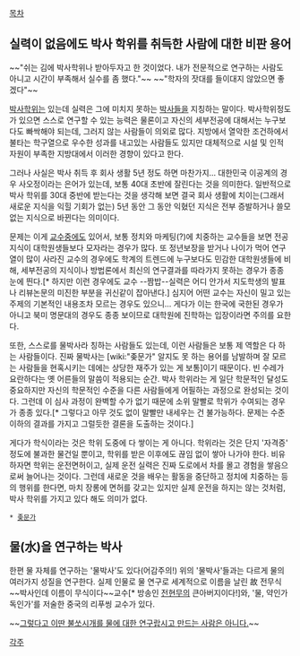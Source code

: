 [[목차]]
== 실력이 없음에도 박사 학위를 취득한 사람에 대한 비판 용어 ==

~~"쉬는 김에 박사학위나 받아두자고 한 것이었다. 내가 전문적으로 연구하는 사람도 아니고 시간이 부족해서 실수를 좀 했다."~~
~~"학자의 잣대를 들이대지 않았으면 좋겠다"~~

[[박사]]학위는 있는데 실력은 그에 미치지 못하는 [[박사]]들을 지칭하는 말이다. 박사학위정도가 있으면 스스로 연구할 수 있는 능력은 물론이고 자신의 세부전공에 대해서는 누구보다도 빠싹해야 되는데, 그러지 않는 사람들이 의외로 많다. 지방에서 열악한 조건하에서 불타는 학구열으로 우수한 성과를 내고있는 사람들도 있지만 대체적으로 시설 및 인적 자원이 부족한 지방대에서 이러한 경향이 있다고 한다. 

그러나 사실은 박사 취득 후 회사 생활 5년 정도 하면 마찬가지... 대한민국 이공계의 경우 사오정이라는 은어가 있는데, 보통 40대 초반에 잘린다는 것을 의미한다. 일반적으로 박사 학위를 30대 중반에 받는다는 것을 생각해 보면 결국 회사 생활에 치이는(그래서 새로운 지식을 익힐 기회가 없는) 5년 동안 그 동안 익혔던 지식은 전부 증발하거나 쓸모 없는 지식으로 바뀐다는 의미이다.

문제는 이게 [[교수]]중에도 있어서, 보통 정치와 마케팅(?)에 치중하는 교수들을 보면 전공 지식이 대학원생들보다 모자라는 경우가 많다. 또 정년보장을 받거나 나이가 먹어 연구열이 많이 사라진 교수의 경우에도 학계의 트렌드에 누구보다도 민감한 대학원생들에 비해, 세부전공의 지식이나 방법론에서 최신의 연구결과를 따라가지 못하는 경우가 종종 눈에 띈다.[* 하지만 이런 경우에도 교수 --짬밥--실력은 어디 안가서 지도학생의 발표나 리뷰논문의 미진한 부분을 귀신같이 잡아낸다.] 심지어 어떤 교수는 자신이 밀고 있는 주제의 기본적인 내용조차 모르는 경우도 있으니... 게다가 이는 한국에 국한된 경우가 아니고 북미 명문대의 경우도 종종 보이므로 대학원에 진학하는 입장이라면 주의를 요한다.

또한, 스스로를 물박사라 칭하는 사람들도 있는데, 이런 사람들은 보통 제 역할은 다 하는 사람들이다. 진짜 물박사는 [wiki:"좆문가" 알지도 못 하는 용어를 남발하며 잘 모르는 사람들을 현혹시키는 데에는 상당한 재주가 있는 게 보통]이기 때문이다. 빈 수레가 요란하다는 옛 어른들의 말씀이 적용되는 순간. 박사 학위라는 게 일단 학문적인 달성도 중요하지만 자신의 학문적인 수준을 다른 사람들에게 어필하는 과정으로 완성되는 것이다. 그런데 이 심사 과정이 완벽할 수가 없기 때문에 소위 말빨로 학위가 수여되는 경우가 종종 있다.[* 그렇다고 아무 것도 없이 말빨만 내세우는 건 불가능하다. 문제는 수준 이하의 결과를 가지고 그럴듯한 결론을 도출하는 것이다.]

게다가 학식이라는 것은 학위 도중에 다 쌓이는 게 아니다. 학위라는 것은 단지 '자격증' 정도에 불과한 물건일 뿐이고, 학위를 받은 이후에도 끊임 없이 쌓아 나가야 한다. 비유하자면 학위는 운전면허이고, 실제 운전 실력은 진짜 도로에서 차를 몰고 경험을 쌓음으로써 늘어나는 것이다. 그런데 새로운 것을 배우는 활동을 중단하고 정치에 치중하는 등의 행위를 한다면, 마치 장롱에 면허를 갖고는 있지만 실제 운전을 하지는 않는 것처럼, 박사 학위를 가지고 있다 해도 의미가 없다.

 * [[좆문가]]

== 물(水)을 연구하는 박사 ==

한편 물 자체를 연구하는 '물박사'도 있다(어감주의!) 위의 '물박사'들과는 다르게 물의 여러가지 성질을 연구한다. 실제 인물로 물 연구로 세계적으로 이름을 날린 故 전무식~~박사인데 이름이 무식이다~~교수[* 방송인 [[전현무]]의 큰아버지이다!]와, '물, 약인가 독인가'를 저술한 중국의 리푸씽 교수가 있다.

~~[[물은 답을 알고 있다|그렇다고 이딴 불쏘시개를 물에 대한 연구랍시고 만드는 사람은 아니다.]]~~

[[각주]]
